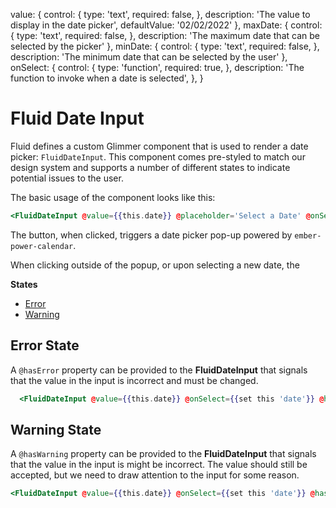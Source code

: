 
  value: {
    control: {
      type: 'text',
      required: false,
    },
    description: 'The value to display in the date picker',
    defaultValue: '02/02/2022'
  },
  maxDate: {
    control: {
      type: 'text',
      required: false,
    },
    description: 'The maximum date that can be selected by the picker'
  },
  minDate: {
    control: {
      type: 'text',
      required: false,
    },
    description: 'The minimum date that can be selected by the user'
  },
  onSelect: {
    control: {
      type: 'function',
      required: true,
    },
    description: 'The function to invoke when a date is selected',
  },
}



# Fluid Date Input

Fluid defines a custom Glimmer component that is used to render a date picker: `FluidDateInput`. This component comes pre-styled to match our design system and supports a number of different states to indicate potential issues to the user.

The basic usage of the component looks like this:

```hbs
<FluidDateInput @value={{this.date}} @placeholder='Select a Date' @onSelect={{set this 'date'}} />
```

The button, when clicked, triggers a date picker pop-up powered by `ember-power-calendar`.

When clicking outside of the popup, or upon selecting a new date, the


**States**
- [Error](#error-state)
- [Warning](#warning-state)


## Error State

A `@hasError` property can be provided to the **FluidDateInput** that signals that the value in the input is incorrect and must be changed.

<Story id="components-inputs-fluid-date-input--error-state" />

```hbs
  <FluidDateInput @value={{this.date}} @onSelect={{set this 'date'}} @hasError={{true}} />
```

## Warning State

A `@hasWarning` property can be provided to the **FluidDateInput** that signals that the value in the input is might be incorrect. The value should still be accepted, but we need to draw attention to the input for some reason.

<Story id="components-inputs-fluid-date-input--warning-state" />

```hbs
<FluidDateInput @value={{this.date}} @onSelect={{set this 'date'}} @hasWarning={{true}} />
```




